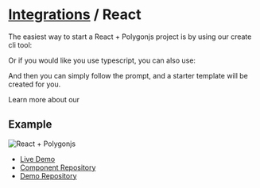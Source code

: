 # [Integrations](integrations) / React

The easiest way to start a React + Polygonjs project is by using our create cli tool:

<DocCodeBlock npm="npm create polygonjs@latest -t react" yarn="yarn create polygonjs -t react"></DocCodeBlock>

Or if you would like you use typescript, you can also use:

<DocCodeBlock npm="npm create polygonjs@latest -t react-ts" yarn="yarn create polygonjs -t react-ts"></DocCodeBlock>

And then you can simply follow the prompt, and a starter template will be created for you.

Learn more about our <DocRouterLink bang href="/docs/install/new!" innerText="create cli tool &rarr;"></DocRouterLink>

## Example

![React + Polygonjs](https://github.com/polygonjs/polygonjs-assets/blob/master/tutorials/react/react_example.gif?raw=true)

-   [Live Demo](https://polygonjs.com/react)
-   [Component Repository](https://github.com/polygonjs/polygonjs-react)
-   [Demo Repository](https://github.com/polygonjs/polygonjs-react-example)
